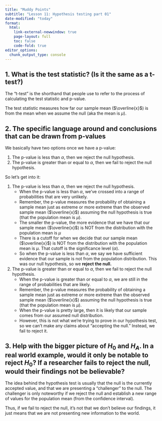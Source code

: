 ```yaml
---
title: "Muddy Points"
subtitle: "Lesson 11: Hypothesis testing part 01"
date-modified: "today"
format: 
  html:
    link-external-newwindow: true
    page-layout: full
    toc: false
    code-fold: true
editor_options: 
  chunk_output_type: console
---
```


## 1. What is the test statistic? (Is it the same as a t-test?)

The "t-test" is the shorthand that people use to refer to the process of calculating the test statistic and p-value.

The test statistic measures how far our sample mean ($\overline{x}$) is from the mean when we assume the null (aka the mean is $\mu$).

## 2. The specific language around and conclusions that can be drawn from p-values

We basically have two options once we have a p-value:

1. The p-value is less than $\alpha$, then we reject the null hypothesis.
2. The p-value is greater than or equal to $\alpha$, then we fail to reject the null hypothesis.

So let's get into it:

1. The p-value is less than $\alpha$, then we reject the null hypothesis.
    - When the p-value is less than $\alpha$, we've crossed into a range of probabilities that are very unlikely. 
    - Remember, the p-value measures the probability of obtaining a sample mean just as extreme or more extreme than the observed sample mean ($\overline{x}$) assuming the null hypothesis is true (that the population mean is $\mu$).
    - The smaller the p-value, the more evidence that we have that our sample mean ($\overline{x}$) is NOT from the distribution with the population mean is $\mu$
    - There is a cutoff for when we decide that our sample mean ($\overline{x}$) is NOT from the distribution with the population mean is $\mu$. That cutoff is the significance level ($\alpha$). 
    - So when the p-value is less than $\alpha$, we say we have sufficient evidence that our sample is not from the population distribution. This was our null hypothesis, so we **reject the null.** 
2. The p-value is greater than or equal to $\alpha$, then we fail to reject the null hypothesis.
    - When the p-value is greater than or equal to $\alpha$, we are still in the range of probabilities that are likely.
    - Remember, the p-value measures the probability of obtaining a sample mean just as extreme or more extreme than the observed sample mean ($\overline{x}$) assuming the null hypothesis is true (that the population mean is $\mu$).
    - When the p-value is pretty large, then it is likely that our sample comes from our assumed null distribution. 
    - However, this is not what we're trying to prove in our hypothesis test, so we can't make any claims about "accepting the null." Instead, we fail to reject it. 
    
## 3. 	Help with the bigger picture of $H_0$ and $H_A$. In a real world example, would it only be notable to reject $H_0$? If a researcher fails to reject the null, would their findings not be believable?

The idea behind the hypothesis test is usually that the null is the currently accepted value, and that we are presenting a "challenger" to the null. The challenger is only noteworthy if we reject the null and establish a new range of values for the population mean (from the confidence interval).

Thus, if we fail to reject the null, it's not that we don't believe our findings, it just means that we are not presenting new information to the world.
